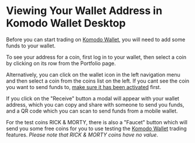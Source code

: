 

# Viewing Your Wallet Address in Komodo Wallet Desktop

Before you can start trading on [Komodo Wallet](https://atomicdex.io/), you will need to add some funds to your wallet.

To see your address for a coin, first log in to your wallet, then select a coin by clicking on its row from the Portfolio page.

<OptimizedImage title="Viewing Your Wallet Address in Komodo Wallet Desktop" src={viewWalletAddress1} classNaming="w-full" alt="Viewing Your Wallet Address in Komodo Wallet Desktop" />

Alternatively, you can click on the wallet icon in the left navigation menu and then select a coin from the coins list on the left. If you cant see the coin you want to send funds to, [make sure it has been activated](https://forum.komodoplatform.com/t/activating-coins-in-atomicdex-desktop/571) first.

<OptimizedImage title="Viewing Your Wallet Address in Komodo Wallet Desktop" src={viewWalletAddress2} classNaming="w-full" alt="Viewing Your Wallet Address in Komodo Wallet Desktop" />

If you click on the "Receive" button a modal will appear with your wallet address, which you can copy and share with someone to send you funds, and a QR code which you can scan to send funds from a mobile wallet.

<OptimizedImage title="Viewing Your Wallet Address in Komodo Wallet Desktop" src={viewWalletAddress3} classNaming="w-full" alt="Viewing Your Wallet Address in Komodo Wallet Desktop" />

For the test coins RICK & MORTY, there is also a "Faucet" button which will send you some free coins for you to use testing the [Komodo Wallet](https://atomicdex.io/) trading features. _Please note that RICK & MORTY coins have no value_.